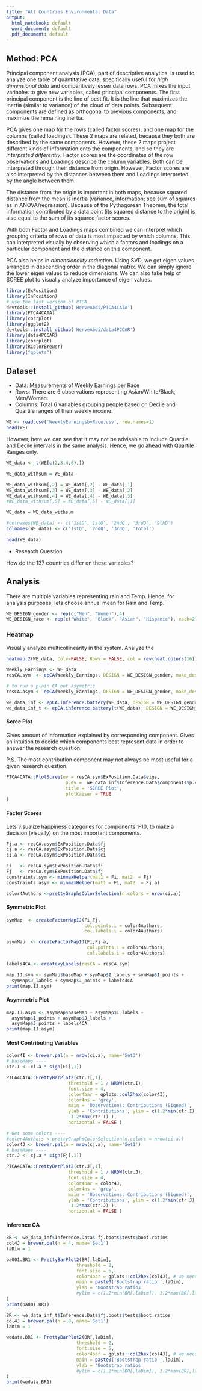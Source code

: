```yaml
---
title: "All Countries Environmental Data"
output:
  html_notebook: default
  word_document: default
  pdf_document: default
---
```


## Method: PCA

Principal component analysis (PCA), part of descriptive analytics, is used to analyze one table of quantitative data, specifically useful for *high dimensional data* and comparitively lesser data rows. PCA mixes the input variables to give new variables, called principal components. The first principal component is the line of best fit. It is the line that maximizes the inertia (similar to variance) of the cloud of data points. Subsequent components are defined as orthogonal to previous components, and maximize the remaining inertia. 

PCA gives one map for the rows (called factor scores), and one map for the columns (called loadings). These 2 maps are related, because they both are described by the same components. However, these 2 maps project different kinds of information onto the components, and so they are *interpreted differently*. Factor scores are the coordinates of the row observations and Loadings describe the column variables. Both can be interpreted through their distance from origin. However, Factor scores are also interpreted by the distances between them and Loadings interpreted by the angle between them. 

The distance from the origin is important in both maps, because squared distance from the mean is inertia (variance, information; see sum of squares as in ANOVA/regression). Because of the Pythagorean Theorem, the total information contributed by a data point (its squared distance to the origin) is also equal to the sum of its squared factor scores. 

With both Factor and Loadings maps combined we can interpret which grouping criteria of rows of data is most impacted by which columns. This can interpreted visually by observing which a factors and loadings on a particular component and the distance on this component.

PCA also helps in *dimensionality reduction*. Using SVD, we get eigen values arranged in descending order in the diagonal matrix. We can simply ignore the lower eigen values to reduce dimensions. We can also take help of SCREE plot to visually analyze importance of eigen values.


```r
library(ExPosition)
library(InPosition)
# use the last version of PTCA
devtools::install_github('HerveAbdi/PTCA4CATA')
library(PTCA4CATA)
library(corrplot)
library(ggplot2)
devtools::install_github('HerveAbdi/data4PCCAR')
library(data4PCCAR)
library(corrplot)
library(RColorBrewer)
library("gplots")

```

## Dataset

* Data: Measurements of Weekly Earnings per Race
* Rows: There are 6 observations representing Asian/White/Black, Men/Woman.
* Columns: Total 6 variables grouping people based on Decile and Quartile ranges of their weekly income.


```r
WE <- read.csv('WeeklyEarningsbyRace.csv', row.names=1)
head(WE)
```

However, here we can see that it may not be advisable to include Quartile and Decile intervals in the same analysis. Hence, we go ahead with Quartile Ranges only.

```r


WE_data <- t(WE[c(2,3,4,6),])

WE_data_withsum = WE_data

WE_data_withsum[,2] = WE_data[,2] - WE_data[,1]
WE_data_withsum[,3] = WE_data[,3] - WE_data[,2]
WE_data_withsum[,4] = WE_data[,4] - WE_data[,3]
#WE_data_withsum[,5] = WE_data[,5] - WE_data[,1]

WE_data = WE_data_withsum

#colnames(WE_data) <- c('1stD','1stQ', '2ndQ', '3rdQ', '9thD')
colnames(WE_data) <- c('1stQ', '2ndQ', '3rdQ', 'Total')

head(WE_data)

```
* Research Question

How do the 137 countries differ on these variables?

## Analysis 

There are multiple variables representing rain and Temp. Hence, for analysis purposes, lets choose annual mean for Rain and Temp.

```r

WE_DESIGN_gender <- rep(c("Men", "Women"),4)
WE_DESIGN_race <- rep(c("White", "Black", "Asian", "Hispanic"), each=2)

```

### Heatmap 
Visually analyze multicollinearity in the system. Analyze the 

```r
heatmap.2(WE_data, Colv=FALSE, Rowv = FALSE, col = rev(heat.colors(16))) #brewer.pal(n = 5, name='Set1'))
```

```r
Weekly_Earnings <- WE_data
resCA.sym  <- epCA(Weekly_Earnings, DESIGN = WE_DESIGN_gender, make_design_nominal = TRUE, symmetric = TRUE, graphs = FALSE)

# to run a plain CA but asymetric
resCA.asym <- epCA(Weekly_Earnings, DESIGN = WE_DESIGN_gender, make_design_nominal = TRUE, symmetric = FALSE, graphs = FALSE)

we_data_inf <- epCA.inference.battery(WE_data, DESIGN = WE_DESIGN_gender, make_design_nominal = TRUE, graphs = FALSE)
we_data_inf_t <- epCA.inference.battery(t(WE_data), DESIGN = WE_DESIGN_gender, make_design_nominal = TRUE, graphs = FALSE)

```


#### Scree Plot
Gives amount of information explained by corresponding component. Gives an intuition to decide which components best represent data in order to answer the research question.

P.S. The most contribution component may not always be most useful for a given research question. 

```r
PTCA4CATA::PlotScree(ev = resCA.sym$ExPosition.Data$eigs,
                      p.ev =  we_data_inf$Inference.Data$components$p.vals,
                      title = 'SCREE Plot',
                      plotKaiser = TRUE
)
```

#### Factor Scores 

Lets visualize happiness categories for components 1-10, to make a decision (visually) on the most important components.


```r
Fj.a <- resCA.asym$ExPosition.Data$fj
cj.a <- resCA.asym$ExPosition.Data$cj
ci.a <- resCA.asym$ExPosition.Data$ci

Fi   <- resCA.sym$ExPosition.Data$fi
Fj   <- resCA.sym$ExPosition.Data$fj
constraints.sym <- minmaxHelper(mat1 = Fi, mat2  = Fj)
constraints.asym <- minmaxHelper(mat1 = Fi, mat2  = Fj.a)

color4Authors <-prettyGraphsColorSelection(n.colors = nrow(ci.a))
```

#### Symmetric Plot

```r
symMap  <- createFactorMapIJ(Fi,Fj,
                             col.points.i = color4Authors,
                             col.labels.i = color4Authors)

asymMap  <- createFactorMapIJ(Fi,Fj.a,
                              col.points.i = color4Authors,
                              col.labels.i = color4Authors)

labels4CA <- createxyLabels(resCA = resCA.sym)

```

```r
map.IJ.sym <- symMap$baseMap + symMap$I_labels + symMap$I_points +
  symMap$J_labels + symMap$J_points + labels4CA
print(map.IJ.sym)
```

#### Asymmetric Plot

```r
map.IJ.asym <- asymMap$baseMap + asymMap$I_labels + 
  asymMap$I_points + asymMap$J_labels + 
  asymMap$J_points + labels4CA
print(map.IJ.asym)

```

#### Most Contributing Variables

```r
color4I <- brewer.pal(n = nrow(ci.a), name='Set3')
# baseMaps ----
ctr.I <- ci.a * sign(Fi[,1]) 
```

```r

PTCA4CATA::PrettyBarPlot2(ctr.I[,1], 
                       threshold = 1 / NROW(ctr.I), 
                       font.size = 4, 
                       color4bar = gplots::col2hex(color4I), 
                       color4ns = 'grey', 
                       main = 'Observations: Contributions (Signed)', 
                       ylab = 'Contributions', ylim = c(1.2*min(ctr.I),
                        1.2*max(ctr.I) ), 
                       horizontal = FALSE ) 

```

```r
# Get some colors ----
#color4Authors <-prettyGraphsColorSelection(n.colors = nrow(ci.a))
color4J <- brewer.pal(n = nrow(cj.a), name='Set1')
# baseMaps ----
ctr.J <- cj.a * sign(Fj[,1]) 
```

```r
PTCA4CATA::PrettyBarPlot2(ctr.J[,1], 
                       threshold = 1 / NROW(ctr.J), 
                       font.size = 4, 
                       color4bar = color4J, 
                       color4ns = 'grey', 
                       main = 'Observations: Contributions (Signed)', 
                       ylab = 'Contributions', ylim = c(1.2*min(ctr.J),
                        1.2*max(ctr.J) ), 
                       horizontal = FALSE ) 

```

#### Inference CA

```r
BR <- we_data_inf$Inference.Data$ fj.boots$tests$boot.ratios
col4J = brewer.pal(n = 4, name='Set1')
laDim = 1

```

```r
ba001.BR1 <- PrettyBarPlot2(BR[,laDim],
                          threshold = 2,
                          font.size = 5,
                          color4bar = gplots::col2hex(col4J), # we need hex code
                          main = paste0('Bootstrap ratio ',laDim),
                          ylab = 'Bootstrap ratios'
                          #ylim = c(1.2*min(BR[,laDim]), 1.2*max(BR[,laDim]))
)
print(ba001.BR1)

```


```r
BR <- we_data_inf_t$Inference.Data$fj.boots$tests$boot.ratios
col4J = brewer.pal(n = 8, name='Set1')
laDim = 1
```

```r
wedata.BR1 <- PrettyBarPlot2(BR[,laDim],
                          threshold = 2,
                          font.size = 5,
                          color4bar = gplots::col2hex(col4J), # we need hex code
                          main = paste0('Bootstrap ratio ',laDim),
                          ylab = 'Bootstrap ratios'
                          #ylim = c(1.2*min(BR[,laDim]), 1.2*max(BR[,laDim]))
)
print(wedata.BR1)
```

